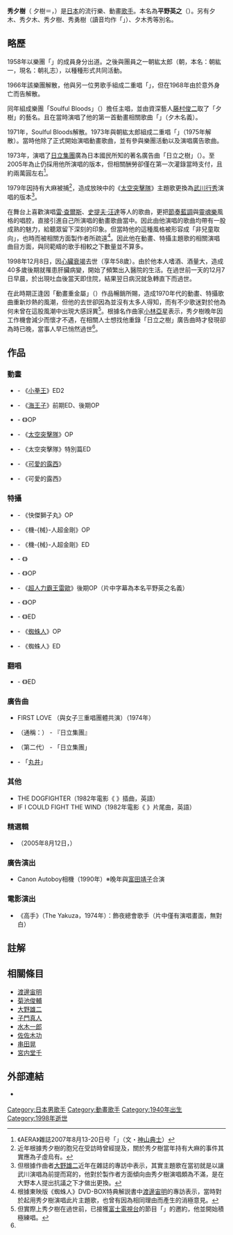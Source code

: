 {{noteTA|G1=Anime}}
{{refimprove|time=2012-02-06T12:30:30+00:00}}
{{Infobox_Musician
| Name = 秀 夕樹<br/>{{lang|ja|ひで ゆうき}}
| Img = 
| Img_capt = 
| Img_size = 
| Landscape = 
| Background = 歌手
| Birth_name = 平野英之
| Alias = 秀夕木<br />{{lang|ja|ヒデ夕木}}
| Blood = 
| School_background = 
| Born = 1940年11月5日
| Died = 1998年12月8日
| Origin = {{JPN}}
| Instrument = 演唱
| Genre = [[特攝|特攝]]<br />[[動畫歌曲|動畫歌曲]]
| Occupation = [[歌手|歌手]]
| Years_active = 1958年 - 1998年<br />（動畫歌手為1971年 - 1998年）
| Label = {{lang|ja|[[日本コロムビア|日本コロムビア]]}}
| Production = 
| Associated_acts = {{lang|ja|ザ・タドポールズ}}(1958年 - 1966年)<br />{{lang|ja|ラッシャーズ}}(1966年 - 1968年)<br />{{lang|ja|ソウルフル・ブラッズ}}(1968年 - 1971年)<br />{{lang|ja|ヒデとコータロー}}(1973年 - 1975年)
| Influences = 
| URL = 
| Current_members = 
| Past_members = 
| Notable_instruments = 
}}
'''秀夕樹'''（{{lang|ja|ヒデ}} 夕樹＝{{lang|ja|ひで ゆうき}}，{{bd|1940年|11月5日|1998年|12月8日|catIdx=Hide Yuuki}}）是[[日本|日本]]的流行樂、動畫[[歌手|歌手]]。本名為'''平野英之'''（{{lang|ja|ひらの ひでゆき}}）。另有{{lang|ja|ヒデ}}夕木、秀夕木、秀夕樹、秀勇樹（讀音均作「'''{{lang|ja|ひで ゆうき}}'''」）、夕木秀等別名。

==略歷==
1958年以樂團「{{lang|ja|ザ・タドポールズ}}」的成員身分出道。之後與團員之一朝紘太郎（朝{{lang|ja|コータロー}}，本名：朝紘一，現名：朝礼志），以種種形式共同活動。

1966年該樂團解散，他與另一位男歌手{{lang|ja|エンディ}}組成二重唱「{{lang|ja|ラッシャーズ}}」，但在1968年由於{{lang|ja|エンディ}}意外身亡而告解散。

同年組成樂團「Soulful Bloods」（{{lang|ja|ソウルフル・ブラッズ}}）擔任主唱，並由資深藝人[[藤村俊二|藤村俊二]]取了「{{lang|ja|ヒデ}}夕樹」的藝名。且在當時演唱了他的第一首動畫相關歌曲「{{lang|ja|力石徹のテーマ}}」（{{lang|ja|ヒデ}}夕木名義）。

1971年，Soulful Bloods解散。1973年與朝紘太郎組成二重唱「{{lang|ja|ヒデとコータロー}}」（1975年解散）。當時他除了正式開始演唱動畫歌曲，並有參與樂團活動以及演唱廣告歌曲。

1973年，演唱了[[日立集團|日立集團]]廣為日本國民所知的著名廣告曲「日立之樹」（{{lang|ja|日立の樹}}）。至2005年為止仍採用他所演唱的版本，但相關酬勞卻僅在第一次灌錄當時支付，且約兩萬圓左右<ref name ="a">《AERA》雜誌2007年8月13-20日号「{{lang|ja|コーポレートキャラクター 日立の樹 日本人を見つめる“気になる木”}}」（文・[[神山典士|神山典士]]）</ref>。

1979年因持有大麻被捕<ref>近年根據秀夕樹的胞兄在受訪時曾經提及，關於秀夕樹當年持有大麻的事件其實應為子虛烏有。</ref>，造成放映中的《[[太空突擊隊|太空突擊隊]]》主題歌更換為[[武川行秀|武川行秀]]演唱的版本<ref>但根據作曲者[[大野雄二|大野雄二]]近年在雜誌的專訪中表示，其實主題歌在當初就是以讓武川演唱為前提而寫的，他對於製作者方面傾向由秀夕樹演唱頗為不滿，是在大野本人提出抗議之下才做出更換。</ref>。

在舞台上喜歡演唱[[雷·查爾斯|雷·查爾斯]]、[[史提夫·汪達|史提夫·汪達]]等人的歌曲，更把[[節奏藍調|節奏藍調]]與[[靈魂樂|靈魂樂]]風格的唱腔，直接引進自己所演唱的動畫歌曲當中。因此由他演唱的歌曲均帶有一股成熟的魅力，給聽眾留下深刻的印象。但當時他的這種風格被形容成「非兒童取向」，也時而被相關方面製作者所疏遠<ref>根據東映版《蜘蛛人》DVD-BOX特典解説書中[[渡邊宙明|渡邊宙明]]的專訪表示，當時對於起用秀夕樹演唱此片主題歌，也曾有因為相同理由而產生的消極意見。</ref>。因此他在動畫、特攝主題歌的相關演唱曲目方面，與同範疇的歌手相較之下數量並不算多。

1998年12月8日，因[[心臟衰竭|心臟衰竭]]去世（享年58歲）。由於他本人嗜酒、酒量大，造成40多歲後期就罹患肝臟病變，開始了頻繁出入醫院的生活。在過世前一天的12月7日早晨，於出現吐血後當天即住院，結果翌日病況就急轉直下而過世。

在此時期正逢因「動畫重金屬」（{{lang|ja|アニメタル}}）作品暢銷所賜，造成1970年代的動畫、特攝歌曲重新炒熱的風潮，但他的去世卻因為並沒有太多人得知，而有不少歌迷對於他為何未曾在這股風潮中出現大感訝異<ref>但實際上秀夕樹在過世前，已接獲[[富士電視台|富士電視台]]的節目「{{lang|ja|快進撃TV うたえモン}}」的邀約，他並開始積極練唱。</ref>。根據名作曲家[[小林亞星|小林亞星]]表示，秀夕樹晚年因工作機會減少而懷才不遇，在相關人士想找他重錄「日立之樹」廣告曲時才發現卻為時已晚，當事人早已悄然過世<ref name ="a"/>。

== 作品 ==
=== 動畫 ===
* {{lang|ja|力石徹のテーマ}} - 《[[小拳王|小拳王]]》ED2
* {{lang|ja|Go!Go!トリトン（海のトリトン）}} - 《[[海王子|海王子]]》前期ED、後期OP
* {{lang|ja|ブロッカー軍団マシーンブラスター}} - 《{{lang|ja|ブロッカー軍団IV マシーンブラスター}}》OP
* {{lang|ja|夢の舟乗り}} - 《[[太空突擊隊|太空突擊隊]]》OP
* {{lang|ja|おいらは淋しいスペースマン}} - 《太空突擊隊》特別篇ED
* {{lang|ja|小さなわが家}} - 《[[南方彩虹的露西|可愛的露西]]》
* {{lang|ja|わが子よ}}  - 《可愛的露西》

=== 特攝 ===
* {{lang|ja|風よ光よ}} - 《快傑獅子丸》OP
* {{lang|ja|ゴーゴー・キカイダー}} - 《機-{械}-人超金剛》OP
* {{lang|ja|戦え!!人造人間キカイダー}} - 《機-{械}-人超金剛》ED
* {{lang|ja|鉄人タイガーセブン}} - 《{{lang|ja|鉄人タイガーセブン}}》
* {{lang|ja|フラッシュ!イナズマン}} - 《{{lang|ja|イナズマンF}}》OP
* {{lang|ja|戦え!ウルトラマンレオ}} - 《[[超人力霸王雷歐|超人力霸王雷歐]]》後期OP（片中字幕為本名平野英之名義）
* {{lang|ja|青春の旅立ち}} - 《{{lang|ja|スターウルフ}}》OP
* {{lang|ja|さすらいのスターウルフ}} - 《{{lang|ja|スターウルフ}}》ED
* {{lang|ja|駆けろ!スパイダーマン}} - 《[[蜘蛛人_(東映)|蜘蛛人]]》OP
* {{lang|ja|誓いのバラード}} - 《蜘蛛人》ED

=== 翻唱 ===
* {{lang|ja|忍びのテーマ}} - 《{{lang|ja|忍風カムイ外伝}}》ED

=== 廣告曲 ===
* FIRST LOVE {{lang|ja|ヤマハナチュラル・サウンド・ステレオの歌}}（與女子三重唱團體{{lang|ja|シンガーズ・スリー}}共演）（1974年）
* {{lang|ja|日立の樹}}（通稱：{{lang|ja|この木なんの木}}） - 『日立集團』
* {{lang|ja|日立の樹}}（第二代） - 「日立集團」
* {{lang|ja|愛情はつらつ}} - 「[[丸井|丸井]]」
=== 其他 ===
* THE DOGFIGHTER（1982年電影《 {{lang|ja|世界の空軍  AIR FORCE'82 ドッグ・ファイト}}》插曲，英語）
* IF I COULD FIGHT THE WIND（1982年電影《 {{lang|ja|世界の空軍  AIR FORCE'82 ドッグ・ファイト}}》片尾曲，英語）
=== 精選輯 ===
* {{lang|ja|ヒデタ樹 スーパー・ベスト〜海のトリトン/人造人間キカイダー〜}}（2005年8月12日，{{lang|ja|コロムビアミュージックエンタテインメント}}）
=== 廣告演出===
*Canon Autoboy相機（1990年）※晚年與[[富田靖子|富田靖子]]合演

===電影演出===
*《高手》（The Yakuza，1974年）：飾夜總會歌手（片中僅有演唱畫面，無對白）

== 註解 ==
<div class="references-small"><references /></div>

== 相關條目 ==
*[[渡邊宙明|渡邊宙明]]
*[[菊池俊輔|菊池俊輔]]
*[[大野雄二|大野雄二]]
*[[子門真人|子門真人]]
*[[水木一郎|水木一郎]]
*[[佐佐木功|佐佐木功]]
*[[串田晃|串田晃]]
*[[宮内堂千|宮内堂千]]

==外部連結==
*{{ja icon}} [http://anison.info/data/person/803.html {{lang|ja|ヒデ夕樹 - アニソン データベース}}]

{{DEFAULTSORT:Hide Yuuki}}
[[Category:日本男歌手|Category:日本男歌手]]
[[Category:動畫歌手|Category:動畫歌手]]
[[Category:1940年出生|Category:1940年出生]]
[[Category:1998年逝世|Category:1998年逝世]]